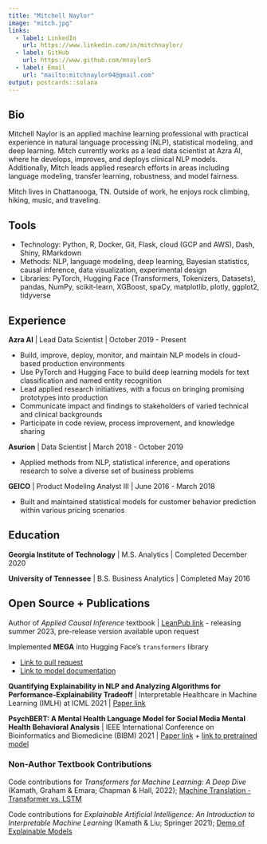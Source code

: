 ```yaml
---
title: "Mitchell Naylor"
image: "mitch.jpg"
links:
  - label: LinkedIn
    url: https://www.linkedin.com/in/mitchnaylor/
  - label: GitHub
    url: https://www.github.com/mnaylor5
  - label: Email
    url: "mailto:mitchnaylor94@gmail.com"
output: postcards::solana
---
```


## Bio

Mitchell Naylor is an applied machine learning professional with practical experience in natural language processing (NLP), statistical modeling, and deep learning. Mitch currently works as a lead data scientist at Azra AI, where he develops, improves, and deploys clinical NLP models. Additionally, Mitch leads applied research efforts in areas including language modeling, transfer learning, robustness, and model fairness.

Mitch lives in Chattanooga, TN. Outside of work, he enjoys rock climbing, hiking, music, and traveling.

## Tools

* Technology: Python, R, Docker, Git, Flask, cloud (GCP and AWS), Dash, Shiny, RMarkdown
* Methods: NLP, language modeling, deep learning, Bayesian statistics, causal inference, data visualization, experimental design
* Libraries: PyTorch, Hugging Face (Transformers, Tokenizers, Datasets), pandas, NumPy, scikit-learn, XGBoost, spaCy, matplotlib, plotly, ggplot2, tidyverse

## Experience

**Azra AI** | Lead Data Scientist | October 2019 - Present 

* Build, improve, deploy, monitor, and maintain NLP models in cloud-based production environments
* Use PyTorch and Hugging Face to build deep learning models for text classification and named entity recognition
* Lead applied research initiatives, with a focus on bringing promising prototypes into production 
* Communicate impact and findings to stakeholders of varied technical and clinical backgrounds
* Participate in code review, process improvement, and knowledge sharing

**Asurion** | Data Scientist | March 2018 - October 2019

* Applied methods from NLP, statistical inference, and operations research to solve a diverse set of business problems

**GEICO** | Product Modeling Analyst III | June 2016 - March 2018

* Built and maintained statistical models for customer behavior prediction within various pricing scenarios

## Education

**Georgia Institute of Technology** | M.S. Analytics | Completed December 2020

**University of Tennessee** | B.S. Business Analytics | Completed May 2016

## Open Source + Publications

Author of *Applied Causal Inference* textbook | [LeanPub link](https://leanpub.com/appliedcausalinference) - releasing summer 2023, pre-release version available upon request

Implemented **MEGA** into Hugging Face's `transformers` library

* [Link to pull request](https://github.com/huggingface/transformers/pull/21766) 
* [Link to model documentation](https://huggingface.co/docs/transformers/main/en/model_doc/mega)

**Quantifying Explainability in NLP and Analyzing Algorithms for Performance-Explainability Tradeoff** | Interpretable Healthcare in Machine Learning (IMLH) at ICML 2021 | [Paper link](https://arxiv.org/abs/2107.05693)

**PsychBERT: A Mental Health Language Model for Social Media Mental Health Behavioral Analysis** | IEEE International Conference on Bioinformatics and Biomedicine (BIBM) 2021 | [Paper link](https://ieeexplore.ieee.org/document/9669469) + [link to pretrained model](https://huggingface.co/mnaylor/psychbert-cased)

### Non-Author Textbook Contributions

Code contributions for _Transformers for Machine Learning: A Deep Dive_ (Kamath, Graham & Emara; Chapman & Hall, 2022); [Machine Translation - Transformer vs. LSTM](https://colab.research.google.com/drive/1jXHRzWvN3Zrlyzbt_2gFbwy4GPSltPNZ?usp=sharing)

Code contributions for _Explainable Artificial Intelligence: An Introduction to Interpretable Machine Learning_ (Kamath & Liu; Springer 2021); [Demo of Explainable Models](https://colab.research.google.com/drive/1ze6OdzK8xqn1LZZL8WMoQ_UKuWqH9dQw?usp=sharing)